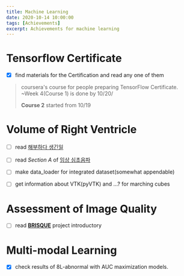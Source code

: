 ```yaml
---
title: Machine Learning
date: 2020-10-14 10:00:00
tags: [Achievements]
excerpt: Achievements for machine learning
---
```


# Tensorflow Certificate

- [x] find materials for the Certification and read any one of them

> coursera's course for people preparing TensorFlow Certificate. ~Week 4(Course 1) is done by 10/20/
>
> __Course 2__ started from 10/19

# Volume of Right Ventricle

- [ ] read [해부하다 생긴일](/todo/#further-readings)

- [ ] read _Section A_ of [임상 심초음파](/todo/#further-readings)

- [ ] make data_loader for integrated dataset(somewhat appendable)

- [ ] get information about VTK(pyVTK) and ...? for marching cubes

# Assessment of Image Quality

- [ ] read [__BRISQUE__](https://www.learnopencv.com/image-quality-assessment-brisque/) project introductory

# Multi-modal Learning

- [x] check results of 8L-abnormal with AUC maximization models.